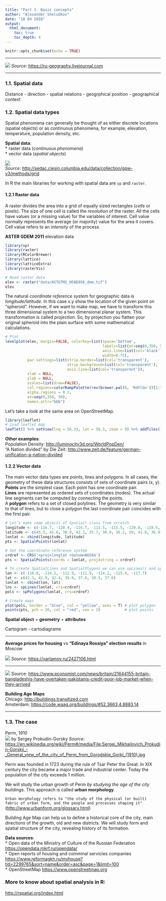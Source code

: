 ```yaml
---
title: "Part 1. Basic concepts"
author: "Alexander Sheludkov"
date: "18 04 2018"
output: 
  html_document:
    toc: true
    toc_depth: 4
---
```


```r
knitr::opts_chunk$set(echo = TRUE)
```

***
![](resources/new-simplified-map-of-london.jpg)
*Source*: <https://ru-geography.livejournal.com>

***

### 1.1. Spatial data

Distance - direction - spatial relations - geogrphical position - geographical context

### 1.2. Spatial data types

Spatial phenomena can generally be thought of as either discrete locations (spatial objects) or as continuous phenomena, for example, elevation, temperature, population density, etc.

**Spatial data**:  
* raster data (*continuous phenomena*)  
* vector data (*spatial objects*)

![](resources/grid_prop.gif)  
*Source*: <http://sedac.ciesin.columbia.edu/data/collection/gpw-v3/methods/grid>
  
In R the main libraries for working with spatial data are `sp` and `raster`.

#### 1.2.1 Raster data

A raster divides the area into a grid of equally sized rectangles (*cells* or pixels). The size of one cell is called the *resolution* of the raster.
All the cells have values (or a missing value) for the variables of interest. Cell value normally represents the average (or majority) value for the area it covers. Cell value refers to an *intensity* of the process.

**ASTER GDEM 2011** elevation data

```r

library(sp)
library(raster)
library(RColorBrewer)
library(lattice)
library(latticeExtra)
library(rasterVis)

# Read raster data
elev <- raster("data/ASTGTM2_N58E056_dem.tif")
elev
```

The natural *coordinate reference system* for geographic data is *longitude/latitude*. In this case x.y show the location of the given point on “spheroid”. However, if we want to make map, we have to transform this three dimensional system to a two dimensional planar system. This transformation is called *projection*. So, by projection you flatten your original spheroid into the plain surface with some mathematical calculations.

```r
# Plot 
levelplot(elev, margin=FALSE, colorkey=list(space='bottom',
                                            labels=list(at=seq(0,350, 50), font=4),
                                            axis.line=list(col='black'),
                                            width=0.75),    
          par.settings=list(strip.border=list(col='transparent'),
                            strip.background=list(col='transparent'),
                            axis.line=list(col='transparent')),
          xlab = NULL,
          ylab = NULL,
          scales=list(draw=FALSE),
          col.regions=colorRampPalette(rev(brewer.pal(8, 'RdYlGn'))[1:7]), 
          alpha.regions = 0.7,
          at=seq(0,350, 50),
          names.attr="bbb")

```

Let's take a look at the same area on OpenStreetMap.

```r
library(leaflet)
# Load leaflet map
leaflet() %>% setView(lng = 56.33, lat = 58.3, zoom = 9) %>% addTiles()

```
<style></style>

**Other examples**:  
Population Density: <http://luminocity3d.org/WorldPopDen/>  
"A Nation divided" by Die Zeit:   <http://www.zeit.de/feature/german-unification-a-nation-divided>

#### 1.2.2 Vector data

The main vector data types are points, lines and polygons. In all cases, the geometry of these data structures consists of sets of coordinate pairs (x, y). **Points** are the simplest case. Each point has one coordinate pair.  
**Lines** are represented as ordered sets of coordinates (nodes). The actual line segments can be computed by connecting the points.  
A **polygon** refers to a set of closed polylines. The geometry is very similar to that of lines, but to close a polygon the last coordinate pair coincides with the first pair.

```r
# Let’s make some objects of Spatial* class from scratch
longitude <- c(-116.7, -120.4, -116.7, -113.5, -115.5, -120.8, -119.5, -113.7, -113.7, -110.7)
latitude <- c(45.3, 42.6, 38.9, 42.1, 35.7, 38.9, 36.2, 39, 41.6, 36.9)
lonlat <- cbind(longitude, latitude)
pts <- SpatialPoints(lonlat)

# Set the coordinate reference system
crdref <- CRS('+proj=longlat +datum=WGS84')
pts <- SpatialPoints(coords = lonlat, proj4string = crdref)

# To create SpatialLines and SpatialPlygons we can use spLines() and spPlolygons() from raster package
lon <- c(-116.8, -114.2, -112.9, -111.9, -114.2, -115.4, -117.7)
lat <- c(41.3, 42.9, 42.4, 39.8, 37.6, 38.3, 37.6)
lonlat <- cbind(lon, lat)
lns <- spLines(lonlat, crs=crdref)
pols <- spPolygons(lonlat, crs=crdref)

# Create maps
plot(pols, border = "blue", col = "yellow", axes = T) # plot polygon
points(pts, pch = 20, col = "red", cex = 2)           # plot points
```

**Spatial object** = **geometry** + **attributes**  

Cartogram - cartodiagrame

***

**Average prices for housing** vs **"Edinaya Rossiya" election results** in *Moscow*

![](resources/ВыборыМосква2017.jpg)
*Source*: <https://varlamov.ru/2427106.html>

***

![](resources/London.png)
Source: <https://www.economist.com/news/britain/21644155-britain-bangladeshis-have-overtaken-pakistanis-credit-poor-job-market-when-they-arrived>  

**Building Age Maps**  
Chicago: <http://buildings.transitized.com>  
Amsterdam: <https://code.waag.org/buildings/#52.3663,4.8883,14>

***

### 1.3. The case

Perm, 1910  
![](resources/Perm_from_Gorodskie_Gorki_(1910).jpg)
by Sergey Prokudin-Gorsky
*Source*: <https://en.wikipedia.org/wiki/Perm#/media/File:Sergei_Mikhailovich_Prokudin-Gorskii_-_General_view_of_the_city_of_Perm_from_Gorodskie_Gorki_(1910).jpg>

Perm was founded in 1723 during the rule of Tsar Peter the Great. In XIX century the city became a major trade and industrial center. Today the population of the city exceeds 1 million.  
  
We will study the urban growth of Perm *by studying the age of the city buildings*. This approach is called **urban morphology**.
  
`Urban morphology refers to "the study of the physical (or built) fabric of urban form, and the people and processes shaping it"` (<http://www.urbanform.org/glossary.html>)

Building Age Map can help us to define a historical core of the city, main directions of the growth, old and new districts. We will study form and spatial structure of the city, revealing history of its formation.  
  
**Data sources**:    
* Open data of the Ministry of Culture of the Russian Federation <https://opendata.mkrf.ru/opendata/>  
* Open reports of housing and comminal servicies companies <https://www.reformagkh.ru/myhouse?tid=2299765&sort=name&order=asc&page=1&limit=100>   
* OpenStreetMap <https://www.openstreetmap.org>

### More to know about spatial analysis in R:

<http://rspatial.org/index.html>
